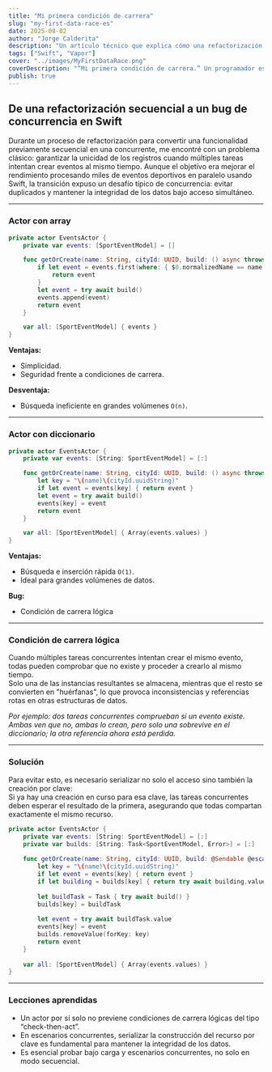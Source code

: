 ```yaml
---
title: "Mi primera condición de carrera"
slug: "my-first-data-race-es"
date: 2025-08-02
author: "Jorge Calderita"
description: "Un artículo técnico que explica cómo una refactorización para concurrencia en Swift llevó a una condición de carrera, y cómo resolverla usando patrones de actores."
tags: ["Swift", "Vapor"]
cover: "../images/MyFirstDataRace.png"
coverDescription: "“Mi primera condición de carrera.” Un programador estresado mira su portátil mientras una pista de Scalextric se estrella cerca, simbolizando el caos de un bug de concurrencia en su código."
publish: true
---
```


## De una refactorización secuencial a un bug de concurrencia en Swift

Durante un proceso de refactorización para convertir una funcionalidad previamente secuencial en una concurrente, me encontré con un problema clásico: garantizar la unicidad de los registros cuando múltiples tareas intentan crear eventos al mismo tiempo. Aunque el objetivo era mejorar el rendimiento procesando miles de eventos deportivos en paralelo usando Swift, la transición expuso un desafío típico de concurrencia: evitar duplicados y mantener la integridad de los datos bajo acceso simultáneo.

---

### Actor con array
```swift
private actor EventsActor {
    private var events: [SportEventModel] = []

    func getOrCreate(name: String, cityId: UUID, build: () async throws -> SportEventModel) async throws -> SportEventModel {
        if let event = events.first(where: { $0.normalizedName == name && $0.$city.id == cityId }) {
            return event
        }
        let event = try await build()
        events.append(event)
        return event
    }

    var all: [SportEventModel] { events }
}
```

**Ventajas:**  
- Simplicidad.  
- Seguridad frente a condiciones de carrera.

**Desventaja:**  
- Búsqueda ineficiente en grandes volúmenes `O(n)`.

---
### Actor con diccionario

```swift
private actor EventsActor {
    private var events: [String: SportEventModel] = [:]

    func getOrCreate(name: String, cityId: UUID, build: () async throws -> SportEventModel) async throws -> SportEventModel {
        let key = "\(name)\(cityId.uuidString)"
        if let event = events[key] { return event }
        let event = try await build()
        events[key] = event
        return event
    }

    var all: [SportEventModel] { Array(events.values) }
}
```

**Ventajas:**  
- Búsqueda e inserción rápida `O(1)`.  
- Ideal para grandes volúmenes de datos.

**Bug:**  
- Condición de carrera lógica

---
### Condición de carrera lógica

Cuando múltiples tareas concurrentes intentan crear el mismo evento, todas pueden comprobar que no existe y proceder a crearlo al mismo tiempo.  
Solo una de las instancias resultantes se almacena, mientras que el resto se convierten en "huérfanas", lo que provoca inconsistencias y referencias rotas en otras estructuras de datos.

*Por ejemplo: dos tareas concurrentes comprueban si un evento existe. Ambas ven que no, ambas lo crean, pero solo una sobrevive en el diccionario; la otra referencia ahora está perdida.*

---
### Solución

Para evitar esto, es necesario serializar no solo el acceso sino también la creación por clave:  
Si ya hay una creación en curso para esa clave, las tareas concurrentes deben esperar el resultado de la primera, asegurando que todas compartan exactamente el mismo recurso.

```swift
private actor EventsActor {
    private var events: [String: SportEventModel] = [:]
    private var builds: [String: Task<SportEventModel, Error>] = [:]
    
    func getOrCreate(name: String, cityId: UUID, build: @Sendable @escaping () async throws -> SportEventModel) async throws -> SportEventModel {
        let key = "\(name)\(cityId.uuidString)"
        if let event = events[key] { return event }
        if let building = builds[key] { return try await building.value }
        
        let buildTask = Task { try await build() }
        builds[key] = buildTask
        
        let event = try await buildTask.value
        events[key] = event
        builds.removeValue(forKey: key)
        return event
    }
    
    var all: [SportEventModel] { Array(events.values) }
}
```

---

### Lecciones aprendidas

- Un actor por sí solo no previene condiciones de carrera lógicas del tipo “check-then-act”.
- En escenarios concurrentes, serializar la construcción del recurso por clave es fundamental para mantener la integridad de los datos.
- Es esencial probar bajo carga y escenarios concurrentes, no solo en modo secuencial.
